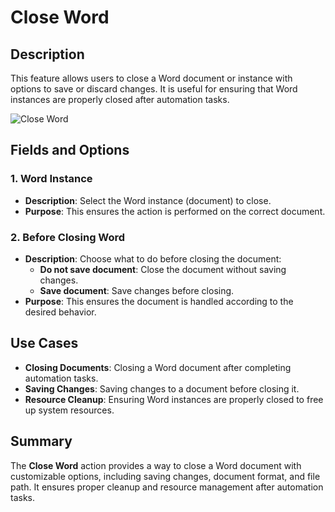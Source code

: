 # Close Word  

## Description
This feature allows users to close a Word document or instance with options to save or discard changes. It is useful for ensuring that Word instances are properly closed after automation tasks.  

![Close Word](../../../assets/word/close-word.png)  

## Fields and Options  

### 1. Word Instance
- **Description**: Select the Word instance (document) to close.  
- **Purpose**: This ensures the action is performed on the correct document.  

### 2. Before Closing Word
- **Description**: Choose what to do before closing the document:  
  - **Do not save document**: Close the document without saving changes.  
  - **Save document**: Save changes before closing.  
- **Purpose**: This ensures the document is handled according to the desired behavior.  
  
## Use Cases
- **Closing Documents**: Closing a Word document after completing automation tasks.  
- **Saving Changes**: Saving changes to a document before closing it.  
- **Resource Cleanup**: Ensuring Word instances are properly closed to free up system resources.  

## Summary
The **Close Word** action provides a way to close a Word document with customizable options, including saving changes, document format, and file path. It ensures proper cleanup and resource management after automation tasks.